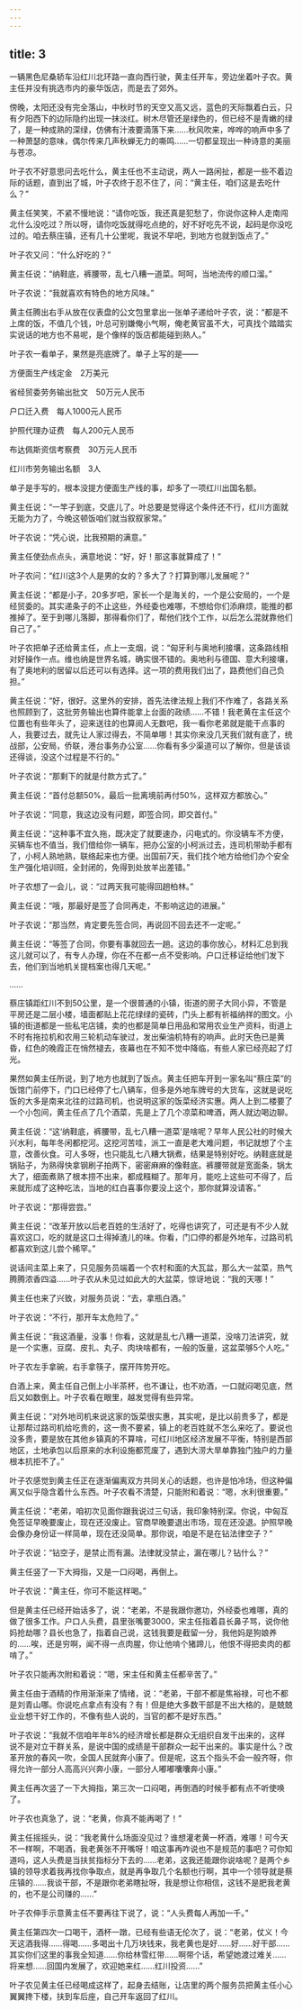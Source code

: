 ```yaml
---
---
---
```

title: 3
---



一辆黑色尼桑轿车沿红川北环路一直向西行驶，黄主任开车，旁边坐着叶子农。黄主任并没有挑选市内的豪华饭店，而是去了郊外。

傍晚，太阳还没有完全落山，中秋时节的天空又高又远，蓝色的天际飘着白云，只有夕阳西下的边际隐约出现一抹淡红。树木尽管还是绿色的，但已经不是青嫩的绿了，是一种成熟的深绿，仿佛有汁液要滴落下来……秋风吹来，哗哗的响声中多了一种萧瑟的意味，偶尔传来几声秋蝉无力的嘶鸣……一切都呈现出一种诗意的美丽与苍凉。

叶子农不好意思问去吃什么，黄主任也不主动说，两人一路闲扯，都是一些不着边际的话题，直到出了城，叶子农终于忍不住了，问：“黄主任，咱们这是去吃什么？”

黄主任笑笑，不紧不慢地说：“请你吃饭，我还真是犯愁了，你说你这种人走南闯北什么没吃过？所以呀，请你吃饭就得吃点绝的，好不好吃先不说，起码是你没吃过的。咱去蔡庄镇，还有几十公里呢，我说不早吧，到地方也就到饭点了。”

叶子农又问：“什么好吃的？”

黄主任说：“纳鞋底，裤腰带，乱七八糟一道菜。呵呵，当地流传的顺口溜。”

叶子农说：“我就喜欢有特色的地方风味。”

黄主任腾出右手从放在仪表盘的公文包里拿出一张单子递给叶子农，说：“都是不上席的饭，不值几个钱，叶总可别嫌俺小气啊，俺老黄官虽不大，可真找个踏踏实实说话的地方也不易呢，是个像样的饭店都能碰到熟人。”

叶子农一看单子，果然是亮底牌了。单子上写的是——

方便面生产线定金　2万美元

省经贸委劳务输出批文　50万元人民币

户口迁入费　每人1000元人民币

护照代理办证费　每人200元人民币

布达佩斯资信考察费　30万元人民币

红川市劳务输出名额　3人

单子是手写的，根本没提方便面生产线的事，却多了一项红川出国名额。

黄主任说：“一竿子到底，交底儿了。叶总要是觉得这个条件还不行，红川方面就无能为力了，今晚这顿饭咱们就当叙叙家常。”

叶子农说：“凭心说，比我预期的满意。”

黄主任使劲点点头，满意地说：“好，好！那这事就算成了！”

叶子农问：“红川这3个人是男的女的？多大了？打算到哪儿发展呢？”

黄主任说：“都是小子，20多岁吧，家长一个是海关的，一个是公安局的，一个是经贸委的。其实递条子的不止这些，外经委也难哪，不想给你们添麻烦，能推的都推掉了。至于到哪儿落脚，那得看你们了，帮他们找个工作，以后怎么混就靠他们自己了。”

叶子农把单子还给黄主任，点上一支烟，说：“匈牙利与奥地利接壤，这条路线相对好操作一点。维也纳是世界名城，确实很不错的。奥地利与德国、意大利接壤，有了奥地利的居留以后还可以有选择。这一项的费用我们出了，路费他们自己负担。”

黄主任说：“好，很好。这里外的安排，首先法律法规上我们不作难了，各路关系也照顾到了，这批劳务输出也算件能拿上台面的政绩……不错！我老黄在主任这个位置也有些年头了，迎来送往的也算阅人无数吧，我一看你老弟就是能干点事的人，我要过去，就先让人家过得去，不简单哪！其实你来没几天我们就有底了，统战部，公安局，侨联，港台事务办公室……你看有多少渠道可以了解你，但是该谈还得谈，没这个过程是不行的。”

叶子农说：“那剩下的就是付款方式了。”

黄主任说：“首付总额50%，最后一批离境前再付50%，这样双方都放心。”

叶子农说：“同意，我这边没有问题，即签合同，即交首付。”

黄主任说：“这种事不宜久拖，既决定了就要速办，闪电式的。你没辆车不方便，买辆车也不值当，我们借给你一辆车，把办公室的小柯派过去，连司机带助手都有了，小柯人熟地熟，联络起来也方便。出国前7天，我们找个地方给他们办个安全生产强化培训班，全封闭的，免得到处放羊出差错。”

叶子农想了一会儿，说：“过两天我可能得回趟柏林。”

黄主任说：“哦，那最好是签了合同再走，不影响这边的进展。”

叶子农说：“那当然，肯定要先签合同，再说回不回去还不一定呢。”

黄主任说：“等签了合同，你要有事就回去一趟。这边的事你放心，材料汇总到我这儿就可以了，有专人办理，你在不在都一点不受影响。户口迁移证给他们发下去，他们到当地机关提档案也得几天呢。”

……

蔡庄镇距红川不到50公里，是一个很普通的小镇，街道的房子大同小异，不管是平房还是二层小楼，墙面都贴上花花绿绿的瓷砖，门头上都有祈福纳祥的图文。小镇的街道都是一些私宅店铺，卖的也都是简单日用品和常用农业生产资料，街道上不时有拖拉机和农用三轮机动车驶过，发出柴油机特有的响声。此时天色已是黄昏，红色的晚霞正在悄然褪去，夜幕也在不知不觉中降临，有些人家已经亮起了灯光。

果然如黄主任所说，到了地方也就到了饭点。黄主任把车开到一家名叫“蔡庄菜”的饭馆门前停下，门口已经停了七八辆车，但多是外地车牌号的大货车，这就是说吃饭的大多是南来北往的过路司机，也说明这家的饭菜经济实惠。两人上到二楼要了一个小包间，黄主任点了几个酒菜，先是上了几个凉菜和啤酒，两人就边喝边聊。

黄主任说：“这‘纳鞋底，裤腰带，乱七八糟一道菜’是啥呢？早年人民公社的时候大兴水利，每年冬闲都挖河。这挖河苦哇，派工一直是老大难问题，书记就想了个主意，改善伙食。可人多呀，也只能乱七八糟大锅煮，结果是特别好吃。纳鞋底就是锅贴子，为熟得快拿钢刷子拍两下，密密麻麻的像鞋底。裤腰带就是宽面条，锅太大了，细面煮熟了根本捞不出来，都成糨糊了。那年月，能吃上这些可不得了，后来就形成了这种吃法，当地的红白喜事你要没上这个，那你就算没请客。”

叶子农说：“那得尝尝。”

黄主任说：“改革开放以后老百姓的生活好了，吃得也讲究了，可还是有不少人就喜欢这口，吃的就是这口土得掉渣儿的味。你看，门口停的都是外地车，过路司机都喜欢到这儿尝个稀罕。”

说话间主菜上来了，只见服务员端着一个农村和面的大瓦盆，那么大一盆菜，热气腾腾浓香四溢……叶子农从未见过如此大的大盆菜，惊讶地说：“我的天哪！”

黄主任也来了兴致，对服务员说：“去，拿瓶白酒。”

叶子农说：“不行，那开车太危险了。”

黄主任说：“我这酒量，没事！你看，这就是乱七八糟一道菜，没啥刀法讲究，就是一个实惠，豆腐、皮扎、丸子、肉块啥都有，一般的饭量，这盆菜够5个人吃。”

叶子农左手拿碗，右手拿筷子，摆开阵势开吃。

白酒上来，黄主任自己倒上小半茶杯，也不谦让，也不劝酒，一口就闷喝见底，然后又如数倒上。叶子农看在眼里，越发觉得有些异常。

黄主任说：“对外地司机来说这家的饭菜很实惠，其实呢，是比以前贵多了，都是让那帮过路司机给吃贵的，这一贵不要紧，镇上的老百姓就不怎么来吃了。要说也没多贵，要是放在其他乡镇真的不算啥，可红川地区经济发展不平衡，特别是西部地区，土地承包以后原来的水利设施都荒废了，遇到大涝大旱单靠独门独户的力量根本抗拒不了。”

叶子农感觉到黄主任正在逐渐偏离双方共同关心的话题，也许是怕冷场，但这种偏离又似乎隐含着什么东西。叶子农看不清楚，只能附和着说：“嗯，水利很重要。”

黄主任说：“老弟，咱初次见面你跟我说过三句话，我印象特别深。你说，中匈互免签证早晚要废止，现在还没废止。官商早晚要退出市场，现在还没退。护照早晚会像办身份证一样简单，现在还没简单。那你说，咱是不是在钻法律空子？”

叶子农说：“钻空子，是禁止而有漏。法律就没禁止，漏在哪儿？钻什么？”

黄主任竖了一下大拇指，又是一口闷喝，再倒上。

叶子农说：“黄主任，你可不能这样喝。”

但是黄主任已经开始话多了，说：“老弟，不是我跟你邀功，外经委也难哪，真的做了很多工作。户口人头费，县里张嘴要3000，宋主任指着县长鼻子骂，说你他妈抢劫哪？县长也急了，指着自己说，这钱我要是截留一分，我他妈是狗娘养的……唉，还是穷啊，闻不得一点肉腥，你让他啃个猪蹄儿，他恨不得把卖肉的都啃了。”

叶子农只能再次附和着说：“嗯，宋主任和黄主任都辛苦了。”

黄主任由于酒精的作用渐渐来了情绪，说：“老弟，干部不都是焦裕禄，可也不都是刘青山哪。你说吃点拿点有没有？有！但是绝大多数干部是不出大格的，是兢兢业业想干好工作的，不像有些人说的，当官的都不是好东西。”

叶子农说：“我就不信咱年年8%的经济增长都是群众无组织自发干出来的，这样说不是对立干群关系，是说中国的成绩是干部群众一起干出来的。事实是什么？改革开放的春风一吹，全国人民就奔小康了。但是呢，这五个指头不会一般齐呀，你得允许一部分人高高兴兴奔小康，一部分人嘟嘟囔囔奔小康。”

黄主任再次竖了一下大拇指，第三次一口闷喝，再倒酒的时候手都有点不听使唤了。

叶子农也真急了，说：“老黄，你真不能再喝了！”

黄主任摇摇头，说：“我老黄什么场面没见过？谁想灌老黄一杯酒，难哪！可今天不一样啊，不喝酒，我老黄张不开嘴呀！咱这事再咋说也不是规范的事吧？可你知道吗，这人头费是当扶贫指标分下去的……老弟，这我还能跟你说啥呢？是两个乡镇的领导求着我再找你争取点，就是再争取几个名额也行啊，其中一个领导就是蔡庄镇的……我谈干部，不是跟你老弟瞎扯呀，我是想让你相信，这钱不是肥我老黄的，也不是公司赚的……”

叶子农伸手示意黄主任不要再往下说了，说：“人头费每人再加一千。”

黄主任第四次一口喝干，酒杯一蹾，已经有些语无伦次了，说：“老弟，仗义！今天这酒我得……得喝……多喝出十几万块钱来，我老黄也是好……好……好干部……其实你们这里的事我全知道……你给林雪红带……啊带个话，希望她渡过难关……将来想……回国内发展了，欢迎她来红……红川投资……”

叶子农见黄主任已经喝成这样了，起身去结账，让店里的两个服务员把黄主任小心翼翼搀下楼，扶到车后座，自己开车返回了红川。